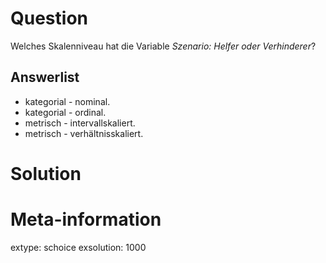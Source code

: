 Question
========

Welches Skalenniveau hat die Variable *Szenario: Helfer oder Verhinderer*?

Answerlist
----------

* kategorial - nominal.
* kategorial - ordinal.
* metrisch - intervallskaliert.
* metrisch - verhältnisskaliert.


Solution
========

Meta-information
================
extype: schoice
exsolution: 1000